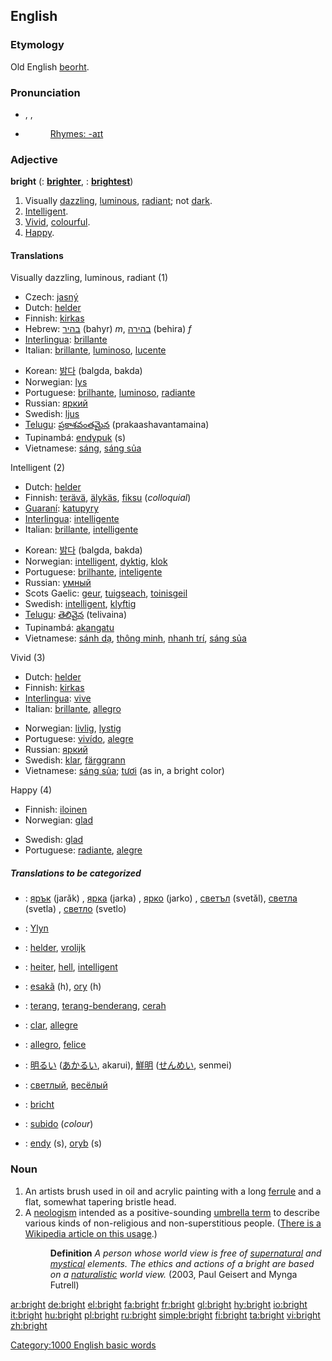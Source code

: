 ==English==

{{rank|occasion|enemy|perfect|730|bright|scarcely|Paris|expression}}

===Etymology===
Old English [[beorht]].

===Pronunciation===
*{{AHD|brīt}}, {{IPA|/braɪt/}}, {{SAMPA|/braIt/}}
*{{audio|en-us-bright.ogg|Audio (US)}}
*:[[Rhymes:English:-aɪt|Rhymes: -aɪt]]

===Adjective===
'''bright'''  ({{compar}}: '''[[brighter]]''', {{superl}}: '''[[brightest]]''')

# Visually [[dazzling]], [[luminous]], [[radiant]]; not [[dark]].
# [[Intelligent]].
# [[Vivid]], [[colourful]].
# [[Happy]].

====Translations====
;Visually dazzling, luminous, radiant (1)
{{top}}
*Czech: [[jasný]]
*Dutch: [[helder]]
*Finnish: [[kirkas]]
*Hebrew: [[בהיר]] (bahyr) ''m'', [[בהירה]] (behira) ''f''
*[[Interlingua]]: [[brillante]]
*Italian: [[brillante]], [[luminoso]], [[lucente]]
{{mid}}
*Korean: [[밝다]] (balgda, bakda)
*Norwegian: [[lys]]
*Portuguese: [[brilhante]], [[luminoso]], [[radiante]]
*Russian: [[яркий]]
*Swedish: [[ljus]]
*[[Telugu]]: [[ప్రకాశవంతమైన]] (prakaashavantamaina)
*Tupinambá: [[endypuk]] (s)
*Vietnamese: [[sáng]], [[sáng sủa]]
{{bottom}}

;Intelligent (2)
{{top}}
*Dutch: [[helder]]
*Finnish: [[terävä]], [[älykäs]], [[fiksu]] (''colloquial'')
*[[Guaraní]]: [[katupyry]]
*[[Interlingua]]: [[intelligente]]
*Italian: [[brillante]], [[intelligente]]
{{mid}}
*Korean: [[밝다]] (balgda, bakda)
*Norwegian: [[intelligent]], [[dyktig]], [[klok]]
*Portuguese: [[brilhante]], [[inteligente]]
*Russian: [[умный]]
*Scots Gaelic: [[geur]], [[tuigseach]], [[toinisgeil]]
*Swedish: [[intelligent]], [[klyftig]]
*[[Telugu]]: [[తెలివైన]] (telivaina)
*Tupinambá: [[akangatu]]
*Vietnamese: [[sánh dạ]], [[thông minh]], [[nhanh trí]], [[sáng sủa]]
{{bottom}}

;Vivid (3)
{{top}}
*Dutch: [[helder]]
*Finnish: [[kirkas]]
*[[Interlingua]]: [[vive]]
*Italian: [[brillante]], [[allegro]]
{{mid}}
*Norwegian: [[livlig]], [[lystig]]
*Portuguese: [[vivído]], [[alegre]]
*Russian: [[яркий]]
*Swedish: [[klar]], [[färggrann]]
*Vietnamese: [[sáng sủa]]; [[tươi]] (as in, a bright color)
{{bottom}}

;Happy (4)
{{top}}
*Finnish: [[iloinen]]
*Norwegian: [[glad]]
{{mid}}
*Swedish: [[glad]]
*Portuguese: [[radiante]], [[alegre]]
{{bottom}}

=====Translations to be categorized=====
{{checktrans}}
{{top}}
*{{ttbc|Bulgarian}}: [[ярък]] (jarǎk) {{m}}, [[ярка]] (jarka) {{f}}, [[ярко]] (jarko) {{n}}, [[светъл]] (svetǎl), [[светла]] (svetla) {{f}}, [[светло]] (svetlo) {{n}}
*{{ttbc|Cornish}}: [[Ylyn]]
*{{ttbc|Dutch}}: [[helder]], [[vrolijk]]
*{{ttbc|German}}: [[heiter]], [[hell]], [[intelligent]]
*{{ttbc|Guaraní}}: [[esakã]] (h), [[ory]] (h)
*{{ttbc|Indonesian}}: [[terang]], [[terang-benderang]], [[cerah]]
*{{ttbc|Interlingua}}: [[clar]], [[allegre]]
*{{ttbc|Italian}}: [[allegro]], [[felice]]
{{mid}}
*{{ttbc|Japanese}}: [[明るい]] ([[あかるい]], akarui), [[鮮明]] ([[せんめい]], senmei)
*{{ttbc|Russian}}: [[светлый]], [[весёлый]]
*{{ttbc|Scots}}: [[bricht]]
*{{ttbc|Spanish}}: [[subido]] (''colour'')
*{{ttbc|Tupinambá}}: [[endy]] (s), [[oryb]] (s)
{{bottom}}

===Noun===
{{en-noun}}

# An artists brush used in oil and acrylic painting with a long [[ferrule]] and a flat, somewhat tapering bristle head.
# A [[neologism]] intended as a positive-sounding [[umbrella term]] to describe various kinds of non-religious and non-superstitious people. ([[w:Brights movement|There is a Wikipedia article on this usage]].)
#: '''Definition''' ''A person whose world view is free of [[supernatural]] and [[mystical]] elements. The ethics and actions of a bright are based on a [[naturalistic]] world view.'' (2003, Paul Geisert and Mynga Futrell)

[[Category:1000 English basic words]]

[[ar:bright]]
[[de:bright]]
[[el:bright]]
[[fa:bright]]
[[fr:bright]]
[[gl:bright]]
[[hy:bright]]
[[io:bright]]
[[it:bright]]
[[hu:bright]]
[[pl:bright]]
[[ru:bright]]
[[simple:bright]]
[[fi:bright]]
[[ta:bright]]
[[vi:bright]]
[[zh:bright]]